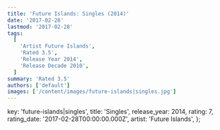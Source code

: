 ```yaml
---
title: 'Future Islands: Singles (2014)'
date: '2017-02-28'
lastmod: '2017-02-28'
tags:
  [
    'Artist Future Islands',
    'Rated 3.5',
    'Release Year 2014',
    'Release Decade 2010',
  ]
summary: 'Rated 3.5'
authors: ['default']
images: ['/content/images/future-islands|singles.jpg']
---
```


  key: 'future-islands|singles',
  title: 'Singles',
  release_year: 2014,
  rating: 7,
  rating_date: '2017-02-28T00:00:00.000Z',
  artist: 'Future Islands',
};

<MusicRating data={data} />
